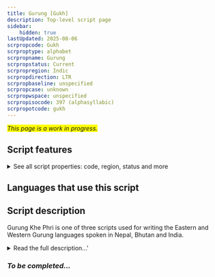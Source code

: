 ```yaml
---
title: Gurung [Gukh]
description: Top-level script page
sidebar:
    hidden: true
lastUpdated: 2025-08-06
scrpropcode: Gukh
scrproptype: alphabet
scrpropname: Gurung
scrpropstatus: Current
scrpropregion: Indic
scrpropdirection: LTR
scrpropbaseline: unspecified
scrpropcase: unknown
scrpropwspace: unspecified
scrpropisocode: 397 (alphasyllabic)
scrpropotcode: gukh
---
```


<span style='background-color:yellow'>_This page is a work in progress._</span>


## Script features

<details>
<summary> See all script properties: code, region, status and more</summary>
<ScriptInfo />
</details>

## Languages that use this script

<WsList script='Gukh' wsMax='5' />

## Script description

Gurung Khe Phri is one of three scripts used for writing the Eastern and Western Gurung languages spoken in Nepal, Bhutan and India.

<details><summary>Read the full description...'</summary>_Not yet available._</details>

### _To be completed..._

